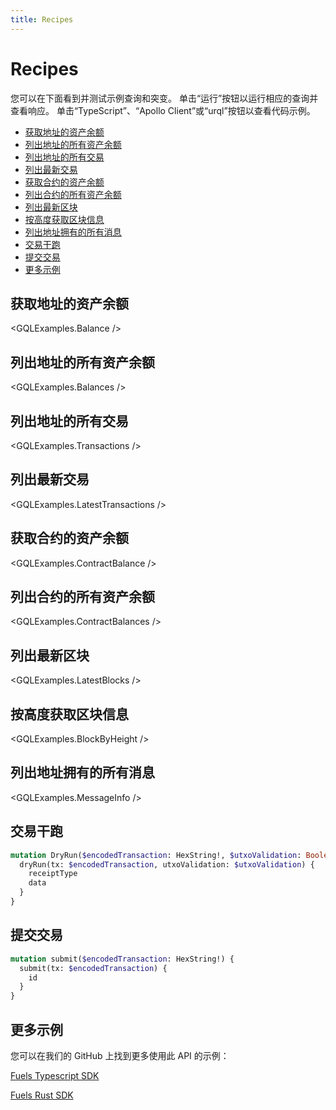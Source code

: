 ```yaml
---
title: Recipes
---
```


# Recipes

您可以在下面看到并测试示例查询和突变。
单击“运行”按钮以运行相应的查询并查看响应。
单击“TypeScript”、“Apollo Client”或“urql”按钮以查看代码示例。

- [获取地址的资产余额](#获取地址的资产余额)
- [列出地址的所有资产余额](#列出地址的所有资产余额)
- [列出地址的所有交易](#列出地址的所有交易)
- [列出最新交易](#列出最新交易)
- [获取合约的资产余额](#获取合约的资产余额)
- [列出合约的所有资产余额](#列出合约的所有资产余额)
- [列出最新区块](#列出最新区块)
- [按高度获取区块信息](#按高度获取区块信息)
- [列出地址拥有的所有消息](#列出地址拥有的所有消息)
- [交易干跑](#交易干跑)
- [提交交易](#提交交易)
- [更多示例](#更多示例)

## 获取地址的资产余额

<GQLExamples.Balance />

<CodeExamples
  file="../examples/tests/balance.test.ts"
  ts_testCase="get balance with ts"
  apollo_testCase="get balance with apollo"
  urql_testCase="get balance with urql"
/>

## 列出地址的所有资产余额

<GQLExamples.Balances />

<CodeExamples
  file="../examples/tests/balances.test.ts"
  ts_testCase="get balances with ts"
  apollo_testCase="get balances with apollo"
  urql_testCase="get balances with urql"
/>

## 列出地址的所有交易

<GQLExamples.Transactions />

<CodeExamples
  file="../examples/tests/transactions-by-owner.test.ts"
  ts_testCase="get transactions with ts"
  apollo_testCase="get transactions with apollo"
  urql_testCase="get transactions with urql"
/>

## 列出最新交易

<GQLExamples.LatestTransactions />

<CodeExamples
  file="../examples/tests/latest-transactions.test.ts"
  ts_testCase="get latest transactions with ts"
  apollo_testCase="get latest transactions with apollo"
  urql_testCase="get latest transactions with urql"
/>

## 获取合约的资产余额

<GQLExamples.ContractBalance />

<CodeExamples
  file="../examples/tests/contract-balance.test.ts"
  ts_testCase="get contract balance with ts"
  apollo_testCase="get contract balance with apollo"
  urql_testCase="get contract balance with urql"
/>

## 列出合约的所有资产余额

<GQLExamples.ContractBalances />

<CodeExamples
  file="../examples/tests/contract-balances.test.ts"
  ts_testCase="get contract balances with ts"
  apollo_testCase="get contract balances with apollo"
  urql_testCase="get contract balances with urql"
/>

## 列出最新区块

<GQLExamples.LatestBlocks />

<CodeExamples
  file="../examples/tests/latest-blocks.test.ts"
  ts_testCase="get latest blocks with ts"
  apollo_testCase="get latest blocks with apollo"
  urql_testCase="get latest blocks with urql"
/>
## 按高度获取区块信息

<GQLExamples.BlockByHeight />

<CodeExamples
  file="../examples/tests/block.test.ts"
  ts_testCase="get block info with ts"
  apollo_testCase="get block info with apollo"
  urql_testCase="get block info with urql"
/>

## 列出地址拥有的所有消息

<GQLExamples.MessageInfo />

<CodeExamples
  file="../examples/tests/messages.test.ts"
  ts_testCase="get messages with ts"
  apollo_testCase="get messages with apollo"
  urql_testCase="get messages with urql"
/>

## 交易干跑

```graphql
mutation DryRun($encodedTransaction: HexString!, $utxoValidation: Boolean) {
  dryRun(tx: $encodedTransaction, utxoValidation: $utxoValidation) {
    receiptType
    data
  }
}
```

## 提交交易

```graphql
mutation submit($encodedTransaction: HexString!) {
  submit(tx: $encodedTransaction) {
    id
  }
}
```

## 更多示例

您可以在我们的 GitHub 上找到更多使用此 API 的示例：

[Fuels Typescript SDK](https://github.com/FuelLabs/fuels-ts/)

[Fuels Rust SDK](https://github.com/FuelLabs/fuels-rs/)